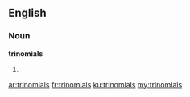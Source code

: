 ==English==
===Noun===
'''trinomials'''

# {{plural of|[[trinomial]]}}

[[ar:trinomials]]
[[fr:trinomials]]
[[ku:trinomials]]
[[my:trinomials]]
